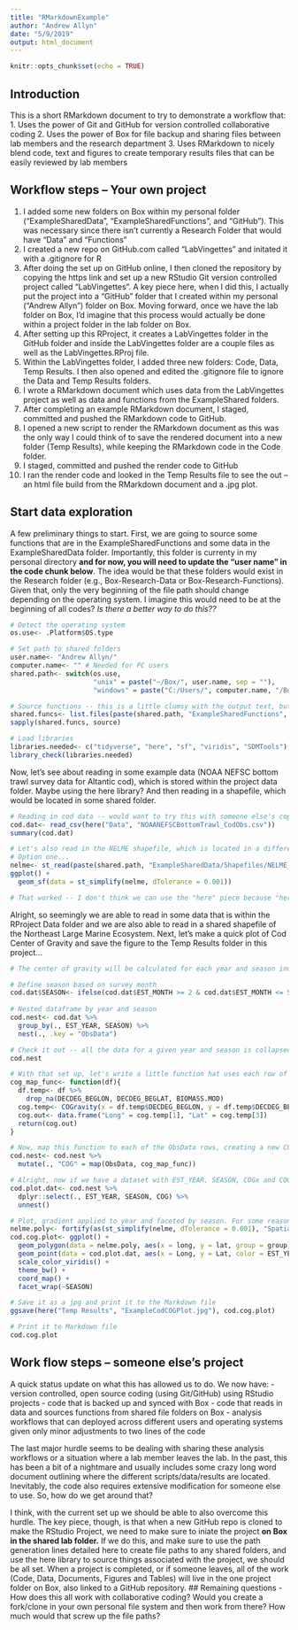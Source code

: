 ```yaml
---
title: "RMarkdownExample"
author: "Andrew Allyn"
date: "5/9/2019"
output: html_document
---
```


```r
knitr::opts_chunk$set(echo = TRUE)
```

## Introduction
This is a short RMarkdown document to try to demonstrate a workflow that:
1. Uses the power of Git and GitHub for version controlled collaborative coding
2. Uses the power of Box for file backup and sharing files between lab members and the research department
3. Uses RMarkdown to nicely blend code, text and figures to create temporary results files that can be easily reviewed by lab members

## Workflow steps -- Your own project
1. I added some new folders on Box within my personal folder ("ExampleSharedData", "ExampleSharedFunctions", and "GitHub"). This was necessary since there isn't currently a Research Folder that would have "Data" and "Functions"
1. I created a new repo on GitHub.com called "LabVingettes" and initated it with a .gitignore for R
2. After doing the set up on GitHub online, I then cloned the repository by copying the https link and set up a new RStudio Git version controlled project called "LabVingettes". A key piece here, when I did this, I actually put the project into a "GitHub" folder that I created within my personal ("Andrew Allyn") folder on Box. Moving forward, once we have the lab folder on Box, I'd imagine that this process would actually be done within a project folder in the lab folder on Box. 
3. After setting up this RProject, it creates a LabVingettes folder in the GitHub folder and inside the LabVingettes folder are a couple files as well as the LabVingettes.RProj file.
4. Within the LabVingettes folder, I added three new folders: Code, Data, Temp Results. I then also opened and edited the .gitignore file to ignore the Data and Temp Results folders. 
5. I wrote a RMarkdown document which uses data from the LabVingettes project as well as data and functions from the ExampleShared folders.
6. After completing an example RMarkdown document, I staged, committed and pushed the RMarkdown code to GitHub.
7. I opened a new script to render the RMarkdown document as this was the only way I could think of to save the rendered document into a new folder (Temp Results), while keeping the RMarkdown code in the Code folder.
8. I staged, committed and pushed the render code to GitHub
9. I ran the render code and looked in the Temp Results file to see the out -- an html file build from the RMarkdown document and a .jpg plot.

## Start data exploration
A few preliminary things to start. First, we are going to source some functions that are in the ExampleSharedFunctions and some data in the ExampleSharedData folder. Importantly, this folder is currenty in my personal directory **and for now, you will need to update the "user name" in the code chunk below**. The idea would be that these folders would exist in the Research folder (e.g., Box-Research-Data or Box-Research-Functions). Given that, only the very beginning of the file path should change depending on the operating system. I imagine this would need to be at the beginning of all codes? *Is there a better way to do this??*
```r
# Detect the operating system
os.use<- .Platform$OS.type

# Set path to shared folders
user.name<- "Andrew Allyn/" 
computer.name<- "" # Needed for PC users
shared.path<- switch(os.use, 
                     "unix" = paste("~/Box/", user.name, sep = ""),
                     "windows" = paste("C:/Users/", computer.name, "/Box/", user.name, sep = ""))

# Source functions -- this is a little clumsy with the output text, but works
shared.funcs<- list.files(paste(shared.path, "ExampleSharedFunctions", sep = ""), full.names = TRUE)
sapply(shared.funcs, source)

# Load libraries
libraries.needed<- c("tidyverse", "here", "sf", "viridis", "SDMTools")
library_check(libraries.needed)
```

Now, let's see about reading in some example data (NOAA NEFSC bottom trawl survey data for Altantic cod), which is stored within the project data folder. Maybe using the here library? And then reading in a shapefile, which would be located in some shared folder.
```r
# Reading in cod data -- would want to try this with someone else's copy of this folder?
cod.dat<- read_csv(here("Data", "NOAANEFSCBottomTrawl_CodObs.csv"))
summary(cod.dat)

# Let's also read in the NELME shapefile, which is located in a different folder
# Option one...
nelme<- st_read(paste(shared.path, "ExampleSharedData/Shapefiles/NELME_sf.shp", sep = ""))
ggplot() +
  geom_sf(data = st_simplify(nelme, dTolerance = 0.001))

# That worked -- I don't think we can use the "here" piece because "here" is going to be looking inside this RProject and its corresponding folders. The ExampleSharedData folder, however, will be located outside this RProject.
```

Alright, so seemingly we are able to read in some data that is within the RProject Data folder and we are also able to read in a shared shapefile of the Northeast Large Marine Ecosystem. Next, let's make a quick plot of Cod Center of Gravity and save the figure to the Temp Results folder in this project...
```r
# The center of gravity will be calculated for each year and season independently. So, looking at a replicated process and either loops OR using new tidyverse functions to nest the data and then map a function to each row of the nested data. 

# Define season based on survey month
cod.dat$SEASON<- ifelse(cod.dat$EST_MONTH >= 2 & cod.dat$EST_MONTH <= 5, "SPRING", "FALL")
                        
# Nested dataframe by year and season
cod.nest<- cod.dat %>%
  group_by(., EST_YEAR, SEASON) %>%
  nest(., .key = "ObsData")

# Check it out -- all the data for a given year and season is collapsed and lives in the "ObsData" column
cod.nest 

# With that set up, let's write a little function hat uses each row of the ObsData to calculate the center of gravity (using SDMTools COGravity function). 
cog_map_func<- function(df){
  df.temp<- df %>%
    drop_na(DECDEG_BEGLON, DECDEG_BEGLAT, BIOMASS.MOD)
  cog.temp<- COGravity(x = df.temp$DECDEG_BEGLON, y = df.temp$DECDEG_BEGLAT, z = df.temp$BIOMASS.MOD)
  cog.out<- data.frame("Long" = cog.temp[1], "Lat" = cog.temp[3])
  return(cog.out)
}

# Now, map this function to each of the ObsData rows, creating a new COG output column
cod.nest<- cod.nest %>%
  mutate(., "COG" = map(ObsData, cog_map_func))

# Alright, now if we have a dataset with EST_YEAR, SEASON, COGx and COGy, we might be able to look at how COG has changed over time...
cod.plot.dat<- cod.nest %>%
  dplyr::select(., EST_YEAR, SEASON, COG) %>%
  unnest()

# Plot, gradient applied to year and faceted by season. For some reason, ggplot isn't liking the geom_sf and then adding points...
nelme.poly<- fortify(as(st_simplify(nelme, dTolerance = 0.001), "Spatial"))
cod.cog.plot<- ggplot() +
  geom_polygon(data = nelme.poly, aes(x = long, y = lat, group = group), color = "black", fill = NA) +
  geom_point(data = cod.plot.dat, aes(x = Long, y = Lat, color = EST_YEAR), alpha = 0.5) +
  scale_color_viridis() +
  theme_bw() +
  coord_map() +
  facet_wrap(~SEASON)

# Save it as a jpg and print it to the Markdown file
ggsave(here("Temp Results", "ExampleCodCOGPlot.jpg"), cod.cog.plot)

# Print it to Markdown file
cod.cog.plot
```

## Work flow steps -- someone else's project
A quick status update on what this has allowed us to do. We now have:
- version controlled, open source coding (using Git/GitHub) using RStudio projects
- code that is backed up and synced with Box
- code that reads in data and sources functions from shared file folders on Box
- analysis workflows that can deployed across different users and operating systems given only minor adjustments to two lines of the code

The last major hurdle seems to be dealing with sharing these analysis workflows or a situation where a lab member leaves the lab. In the past, this has been a bit of a nightmare and usually includes some crazy long word document outlining where the different scripts/data/results are located. Inevitably, the code also requires extensive modification for someone else to use. So, how do we get around that?

I think, with the current set up we should be able to also overcome this hurdle. The key piece, though, is that when a new GitHub repo is cloned to make the RStudio Project, we need to make sure to iniate the project **on Box in the shared lab folder.** If we do this, and make sure to use the path generation lines detailed here to create file paths to any shared folders, and use the here library to source things associated with the project, we should be all set. When a project is completed, or if someone leaves, all of the work (Code, Data, Documents, Figures and Tables) will live in the one project folder on Box, also linked to a GitHub repository. 
## Remaining questions
- How does this all work with collaborative coding? Would you create a fork/clone in your own personal file system and then work from there? How much would that screw up the file paths?